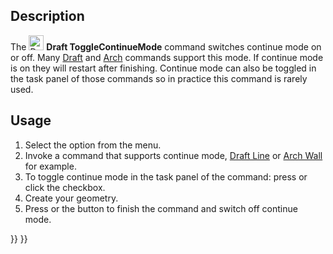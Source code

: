 <languages/>

{{Docnav
|
|
|[[Draft_Workbench|Draft]]
|IconL=
|IconR=
|IconC=Workbench_Draft.svg
}}

{{VeryImportantMessage|THIS COMMAND IS OBSOLETE<br>
It is not available in {{VersionPlus|0.22}}. Use the {{MenuCommand|Continue}} checkbox in the task panel of commands that support this mode instead.}}

<div class="mw-translate-fuzzy">
{{GuiCommand/sv|Name=Draft ToggleContinueMode|Name/sv=Draft ToggleContinueMode|Workbenches=[[Draft_Workbench/sv|Draft]], [[Arch_Workbench/sv|Arch]]|MenuLocation=Draft -> Utilities -> Toggle continue mode}}
</div>

==Description== 

The [[Image:Draft_ToggleContinueMode.svg|24px]] '''Draft ToggleContinueMode''' command switches continue mode on or off. Many [[Draft_Workbench|Draft]] and [[Arch_Workbench|Arch]] commands support this mode. If continue mode is on they will restart after finishing. Continue mode can also be toggled in the task panel of those commands so in practice this command is rarely used.

==Usage== 

# Select the {{MenuCommand|Utilities → [[Image:Draft_ToggleContinueMode.svg|16px]] Toggle continue mode}} option from the menu.
# Invoke a command that supports continue mode, [[Draft_Line|Draft Line]] or [[Arch_Wall|Arch Wall]] for example.
# To toggle continue mode in the task panel of the command: press {{KEY|T}} or click the {{MenuCommand|Continue}} checkbox.
# Create your geometry.
# Press {{KEY|Esc}} or the {{Button|Close}} button to finish the command and switch off continue mode.


{{Docnav
|
|
|[[Draft_Workbench|Draft]]
|IconL=
|IconR=
|IconC=Workbench_Draft.svg
}}

{{Draft Tools navi{{#translation:}}}}
{{Userdocnavi{{#translation:}}}}